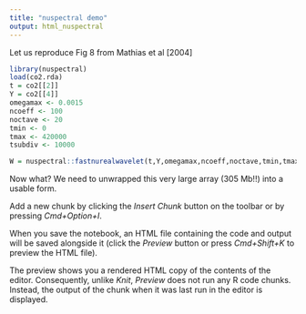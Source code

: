 ```yaml
---
title: "nuspectral demo"
output: html_nuspectral
---
```



Let us reproduce Fig 8 from Mathias et al [2004]
```r
library(nuspectral)
load(co2.rda)
t = co2[[2]]
Y = co2[[4]]
omegamax <- 0.0015 
ncoeff <- 100
noctave <- 20
tmin <- 0 
tmax <- 420000 
tsubdiv <- 10000

W = nuspectral::fastnurealwavelet(t,Y,omegamax,ncoeff,noctave,tmin,tmax,tsubdiv) # output is octave*ncoeff*tsubdiv

```
Now what? We need to unwrapped this very large array (305 Mb!!) into a usable form. 




Add a new chunk by clicking the *Insert Chunk* button on the toolbar or by pressing *Cmd+Option+I*.

When you save the notebook, an HTML file containing the code and output will be saved alongside it (click the *Preview* button or press *Cmd+Shift+K* to preview the HTML file). 

The preview shows you a rendered HTML copy of the contents of the editor. Consequently, unlike *Knit*, *Preview* does not run any R code chunks. Instead, the output of the chunk when it was last run in the editor is displayed.

